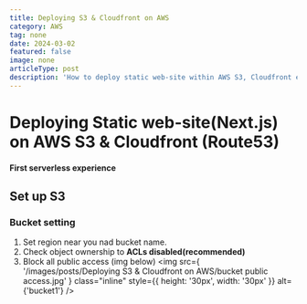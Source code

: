 ```yaml
---
title: Deploying S3 & Cloudfront on AWS
category: AWS
tag: none
date: 2024-03-02
featured: false
image: none
articleType: post
description: 'How to deploy static web-site within AWS S3, Cloudfront environment.'
---
```


# Deploying Static web-site(Next.js) on AWS S3 & Cloudfront (Route53)

#### First serverless experience

## Set up S3

### Bucket setting

1. Set region near you nad bucket name.
2. Check object ownership to <strong>ACLs disabled(recommended)</strong>
3. Block all public access (img below)
   <img
     src={
       '/images/posts/Deploying S3 & Cloudfront on AWS/bucket public access.jpg'
     }
     class="inline"
     style={{ height: '30px', width: '30px' }}
     alt={'bucket1'}
   />
